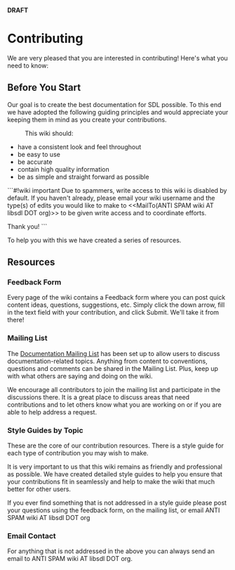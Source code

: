 <!-- pragma section-numbers off -->
<!-- pragma disable-camelcase -->
<!-- acl All:read -->

'''DRAFT'''

= Contributing =

We are very pleased that you are interested in contributing!  Here's what you need to know:


== Before You Start ==

Our goal is to create the best documentation for SDL possible.  To this end we have adopted the following guiding principles and would appreciate your keeping them in mind as you create your contributions.
: This wiki should:
* have a consistent look and feel throughout
* be easy to use
* be accurate
* contain high quality information
* be as simple and straight forward as possible

```#!wiki important
Due to spammers, write access to this wiki is disabled by default.  If you haven't already, please email your wiki username and the type(s) of edits you would like to make to <<MailTo(ANTI SPAM wiki AT libsdl DOT org)>> to be given write access and to coordinate efforts.

Thank you!
```

To help you with this we have created a series of resources.

== Resources ==
=== Feedback Form ===
Every page of the wiki contains a Feedback form where you can post quick content ideas, questions, suggestions, etc.  Simply click the down arrow, fill in the text field with your contribution, and click Submit.  We'll take it from there!

=== Mailing List ===
The [http://lists.libsdl.org/listinfo.cgi/docs-libsdl.org Documentation Mailing List] has been set up to allow users to discuss documentation-related topics.  Anything from content to conventions, questions and comments can be shared in the Mailing List.  Plus, keep up with what others are saying and doing on the wiki.  

We encourage all contributors to join the mailing list and participate in the discussions there.  It is a great place to discuss areas that need contributions and to let others know what you are working on or if you are able to help address a request.

=== Style Guides by Topic ===
These are the core of our contribution resources.  There is a style guide for each type of contribution you may wish to make.  

It is very important to us that this wiki remains as friendly and professional as possible.  We have created detailed style guides to help you ensure that your contributions fit in seamlessly and help to make the wiki that much better for other users.  

If you ever find something that is not addressed in a style guide please post your questions using the feedback form, on the mailing list, or email ANTI SPAM wiki AT libsdl DOT org

=== Email Contact ===
For anything that is not addressed in the above you can always send an email to ANTI SPAM wiki AT libsdl DOT org.

 
